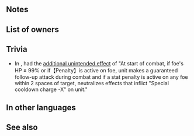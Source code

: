 {{Passive
|name=Killing Intent
|type=B
|exclusive=1
|canUseMove={{MoveList|all}}
|canUseWeapon={{WeaponList|all}}
|1name=Killing Intent
|1tagid=SID_死んでほしいの
|1effect=At start of combat, if foe's HP < 100% or if【Penalty】is active on foe, inflicts Spd/Res-5 on foe, and if unit initiates combat, unit can make a follow-up attack before foe can counterattack.<br><br>【Penalty】<br>All effects that last "on foe through its next action." Includes penalties inflicted by a skill like Panic or Threaten and negative status effects (preventing counterattacks, restricting movement, or the effects of a skill like Triangle Adept or Guard).
|1required=-
|1next=-
|1cost=300
|properties1=random_owner
|2name=Killing Intent+
|alt2name=Killing Intent Plus
|2tagid=SID_死んでほしいの・神
|2cost=300
|2effect=At start of turn, inflicts【Exposure】on nearest foes within 5 spaces of unit and foes within 2 spaces of those foes through their next actions. At start of combat, if foe's HP ≤ 99% or if【Penalty】is active on foe, inflicts Spd/Res-5 on foe during combat, and also, if unit initiates combat, unit can make a follow-up attack before foe can counterattack.<br><br>【Exposure】<br>Foe's attacks deal +10 damage.<br><br>【Penalty】<br>All effects that last "on foe through its next action." Includes penalties inflicted by a skill like Panic or Threaten and negative status effects (preventing counterattacks, restricting movement, or the effects of a skill like Triangle Adept or Guard).
|2required=Killing Intent
}}
==Notes==
{{EffectfromPenalty|temporary debuffs and follow-up attack before foe's counterattack|target=foe}}
{{Temporary debuffs}}
{{Follow-up before counterattack}}
{{Foe's HP not full}}
{{Exposure|name=Killing Intent+}}
==List of owners==
{{Skill Hero List}}
==Trivia==
* In {{Version|7.3}}, {{St|Killing Intent+}} had the [[About the Killing Intent+ skill (Notification)|additional unintended effect]] of "At start of combat, if foe's HP ≤ 99% or if【Penalty】is active on foe, unit makes a guaranteed follow-up attack during combat and if a stat penalty is active on any foe within 2 spaces of target, neutralizes effects that inflict "Special cooldown charge -X" on unit."

==In other languages==
{{OtherLanguages
|japanese=死んでほしいの
|japaneseNotes=<i>[[Thrasir: Omnicidal Witch/Quotes#Special trigger|Won't you just die?]]</i>
|german=Tödliche Absicht
|spanishEU=Furia homicida
|spanishLA=Furia homicida
|french=Intention mortelle
|italian=Furia assassina
|chineseTW=從世上消失吧
|portuguese=Intuito de matar
}}
==See also==
{{See also skills|cond=Description LIKE '%if foe_s HP < 100%' OR Description LIKE '%if foe_s HP ≤ 99%' OR Description LIKE '%【Exposure】%' OR Description LIKE '%and also, if unit initiates combat, unit can make a follow-up attack before foe can counterattack%' OR Description LIKE '%at start of turn%, inflicts%est foes%and foes within _ spaces of those foes%'}}
{{Passives Navbox|B}}